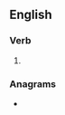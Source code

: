 ==English==

===Verb===
{{head|en|verb form}}

# {{present participle of|tart|lang=en|nocat=1}}

===Anagrams===
* {{anagrams|en|a=aginrtt|ratting}}